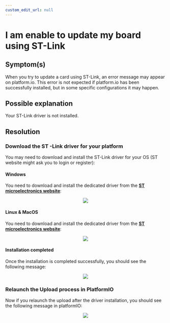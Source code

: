```yaml
---
custom_edit_url: null
---
```



# I am enable to update my board using ST-Link

## Symptom(s)

When you try to update a card using ST-Link, an error message may appear on platform.io. This error is not expected if platform.io has been successfully installed, but in some specific configurations it may happen.

## Possible explanation

Your ST-Link driver is not installed.

## Resolution

### Download the ST -Link driver for your platform

You may need to download and install the ST-Link driver for your OS (ST website might ask you to login or register):

#### Windows

You need to download and install the dedicated driver from the <a href="https://www.st.com/en/development-tools/stsw-link009.html" target="blank_">**ST microelectronics website**</a>:

<div align="center">
  <Image src="/img/windows_driver.png" />
</div>

#### Linux & MacOS

You need to download and install the dedicated driver from the <a href="https://www.st.com/en/development-tools/stsw-link007.html" target="blank_">**ST microelectronics website**</a>:

<div align="center">
  <Image src="/img/mac_linux_driver.png" />
</div>

#### Installation completed

Once the installation is completed successfully, you should see the following message:

<div align="center">
  <Image src="/img/installation_ok.png" />
</div>

### Relaunch the Upload process in PlatformIO

Now if you relaunch the upload after the driver installation, you should see the following message in platformIO:

<div align="center">
  <Image src="/img/program_ok_zoom.png" />
</div>
